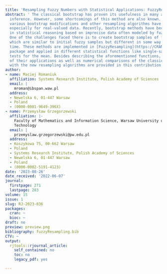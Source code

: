 ```yaml
---
title: 'Resampling Fuzzy Numbers with Statistical Applications: FuzzyResampling Package'
abstract: ' The classical bootstrap has proven its usefulness in many areas of statistical
  inference. However, some shortcomings of this method are also known. Therefore,
  various bootstrap modifications and other resampling algorithms have been introduced,
  especially for real-valued data. Recently, bootstrap methods have become popular
  in statistical reasoning based on imprecise data often modeled by fuzzy numbers.
  One of the challenges faced there is to create bootstrap samples of fuzzy numbers
  which are similar to initial fuzzy samples but different in some way at the same
  time. These methods are implemented in [FuzzyResampling](https://CRAN.R-project.org/package=FuzzyResampling)
  package and applied in different statistical functions like single-sample or two-sample
  tests for the mean. Besides describing the aforementioned functions, some examples
  of their applications as well as numerical comparisons of the classical bootstrap
  with the new resampling algorithms are provided in this contribution. '
author:
- name: Maciej Romaniuk
  affiliation: Systems Research Institute, Polish Academy of Sciences
  email: |
    mroman@ibspan.waw.pl
  address:
  - Newelska 6, 01-447 Warsaw
  - Poland
  - (0000-0001-9649-396X)
- name: Przemysław Grzegorzewski
  affiliation: |-
    Faculty of Mathematics and Information Science, Warsaw University of
    Technology
  email: |
    przemyslaw.grzegorzewski@pw.edu.pl
  address:
  - Koszykowa 75, 00-662 Warsaw
  - Poland
  - Systems Research Institute, Polish Academy of Sciences
  - Newelska 6, 01-447 Warsaw
  - Poland
  - (0000-0002-5191-4123)
date: '2023-08-26'
date_received: '2022-06-07'
journal:
  firstpage: 271
  lastpage: 283
volume: 15
issue: 1
slug: RJ-2023-036
packages:
  cran: ~
  bioc: ~
draft: no
preview: preview.png
bibliography: fuzzyResampling.bib
CTV: ~
output:
  rjtools::rjournal_article:
    self_contained: no
    toc: no
    legacy_pdf: yes

---
```


